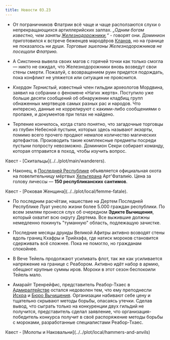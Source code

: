 ```yaml
---
title: Новости 03.23
---
```


<NewsTitle old year="207" age="Иссякающая Эпоха" stage="Резистенция" month="Март"/>
 
* От пограничников <NewsUrl href="../../navigation/geopolitics/states/flatria">Флатрии</NewsUrl> всё чаще и чаще расползаются слухи о непрекращающихся артиллерийских залпах. *„Одним богам известно, чем заняты [Железнодорожники](../../guidebook/guilds/railworkers),“* - говорят они. Доминион приготовился к встрече беженцев мародёров [Кланов](../../navigation/geopolitics/states/clans), но на границе не показалось ни души. *Торговые эшелоны Железнодорожников не посещали Флатрию.*

* А <NewsUrl href="../../navigation/geopolitics/states/sixtinna">Сикстинна</NewsUrl> вывела своих магов с горячей точки как только смогла — никто не ожидал, что Железнодорожники вновь возведут свои стены смерти. Пожалуй, с возвращением руин придется подождать, пока конфликт не уляжется или ситуация не прояснится.

* *Кхердан Тернистый*, известный член гильдии археологов <NewsUrl href="../../navigation/geopolitics/states/mordwin">Мордвина</NewsUrl>, заявил на собрании о феномене «Нагих жертв». Поступило уже больше десяти сообщений об обнаружении кладбищ групп обнаженных мертвецов самых разных рас и народов. Что интересно, данные не коррелируют с какими-либо сообщениями о пропаже, и документов при телах не найдено.

* Терпение кончилось, когда стало понятно, что загадочные торговцы из глубин Небесной пустыни, которых здесь называют *экзарты*, помимо всего прочего продают немалое количество магических артефактов. Производить такие комплексные предметы посреди пустыни попросту невозможно. <NewsUrl href="../../navigation/geopolitics/states/sekri">Доминион Секри</NewsUrl> собирает команду, которая отправится в поход, чтобы изучить вопрос.
<div right>
    Квест - [Скитальцы](../../plot/main/wanderers).
</div>

* Наконец, в [Последней Республике](../../navigation/geopolitics/states/luat) объявляется официальная охота на повелительницу мёртвых [Хельгерана](../../navigation/geopolitics/states/helgeran) <NewsUrl>Арт'Фатали́ю</NewsUrl>. Цена за голову личессы — **150 республиканских сантимов**. 
<div right> 
    Квест - [Роковая Женщина](../../plot/local/femme-fatale).
</div>

* По последним расчётам, нашествие на Дертем <NewsUrl href="../../navigation/geopolitics/states/luat">Последней Республике Луат</NewsUrl> унесло жизни более 5.000 граждан республики. По всем землям пронесся слух об очередном **Эдикте Вычищения**, который охватит всю округу Дертема. Все выжившие должны немедленно покинуть "туманную" область, подлежащую зачистке.

* Последние месяцы друиды <NewsUrl href="../../navigation/geopolitics/states/afitra">Великой Афитры</NewsUrl> активно возводят стены вдоль границ Кхафры и Трийхафа, где натиск мороков становится сдерживать всё сложнее. Пока не помогло, но гражданам спокойнее.

* В <NewsUrl href="../../navigation/geopolitics/states/teyel">Вече Тейель</NewsUrl> продолжают усиливать флот, так же как усиливается напряжение на границе с Реабором. Активно идёт набор в армию, обещают крупные суммы иров. Мороки в этот сезон беспокоили Тейель мало.

* Амарайт Тренрейфис, представитель <NewsUrl href="../../navigation/geopolitics/states/reabor-thaes">Реабор-Тхаес</NewsUrl> в [Адмиралтействе](../../guidebook/guilds/admiralty) остался недоволен тем, что ему преподнесли [Искра](../../guidebook/guilds/sparkle) и [Бюро Вычищения](../../guidebook/guilds/purge-bureau). Организации набивают себе цену и тщательно скрывают методы борьбы, опасаясь утечки. Сделав вывод, что сыграть только на конкуренции двух гильдий не получится, представитель сделал заявление, что организация-победитель конкурса получит в своё распоряжение методы борьбы с мороками, разработанные специалистами Реабор-Тхаес.
<div right>
    Квест - [Молоты и Наковальни](../../plot/local/hammers-and-anvils)
</div>